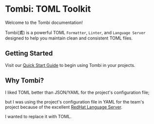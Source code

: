 # Tombi: TOML Toolkit

Welcome to the Tombi documentation!

Tombi(鳶) is a powerful TOML `Formatter`, `Linter`, and `Language Server`
designed to help you maintain clean and consistent TOML files.

## Getting Started

Visit our [Quick Start Guide](/docs/installation) to begin using Tombi in your projects.

## Why Tombi?
I liked TOML better than JSON/YAML for the project's configuration file;

but I was using the project's configuration file in YAML for the team's project because of the excellent [RedHat Language Server](https://github.com/redhat-developer/yaml-language-server).

I wanted to replace it with TOML.
